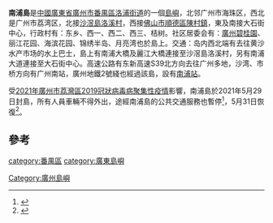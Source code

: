 '''南浦島'''是[[中國|中國]][[廣東省|廣東省]][[廣州市|廣州市]][[番禺區|番禺區]][[洛浦街道_(广州市)|洛浦街道]]的一個[[島嶼|島嶼]]，北邻广州市海珠区，西北是广州市荔湾区，北接[[沙滘島|沙滘島]][[洛溪村|洛溪村]]，西接[[佛山市|佛山市]][[順德區|順德區]][[陈村镇_(佛山市)|陳村鎮]]，東及南接大石街中心，行政村有：东乡、西一、西二、西三、桔树。社区居委会有：[[碧桂園|廣州碧桂園]]、丽江花园、海滨花园、锦绣半岛、月亮湾也於島上。交通：岛内西北端有去往黄沙水产市场的水上巴士，島上有南浦大橋及麗江大橋連接至沙滘島洛溪村，另有南浦大道連接至大石街中心。高速公路有东新高速S39北方向去往广州多地，沙湾、市桥方向有广州南站，廣州地鐵2號綫也經過該島，設有[[南浦站_(廣州)|南浦站]]。

受[[2021年廣州市荔灣區2019冠狀病毒病聚集性疫情|2021年廣州市荔灣區2019冠狀病毒病聚集性疫情]]影響，南浦島於2021年5月29日封島，所有人員車輛不得外出，途經南浦島的公共交通服務也暫停<ref name="广日20210529">{{Cite news |url=https://news.dayoo.com/guangzhou/202105/29/139995_53945874.htm |title=西塱站、龙溪站等8个地铁站运营有调整 |author=李天研 |work=广州日报 |date=2021-05-29 |accessdate=2021-05-30 |archive-date=2021-05-29 |archive-url=https://web.archive.org/web/20210529065230/https://news.dayoo.com/guangzhou/202105/29/139995_53945874.htm |dead-url=no }}</ref>，5月31日恢復<ref>{{Cite news |url=https://news.dayoo.com/guangzhou/202105/31/139995_53946974.htm |title=广州地铁二号线南浦站恢复正常服务 |work=广州日报大洋网 |date=2021-05-31 |accessdate=2021-05-31 |archive-date=2021-06-03 |archive-url=https://web.archive.org/web/20210603024050/https://news.dayoo.com/guangzhou/202105/31/139995_53946974.htm |dead-url=no }}</ref>。

== 參考 ==
{{reflist}}
{{广州岛屿}}
[[category:番禺區|category:番禺區]]
[[category:廣東島嶼|category:廣東島嶼]]
[[Category:廣州島嶼|Category:廣州島嶼]]